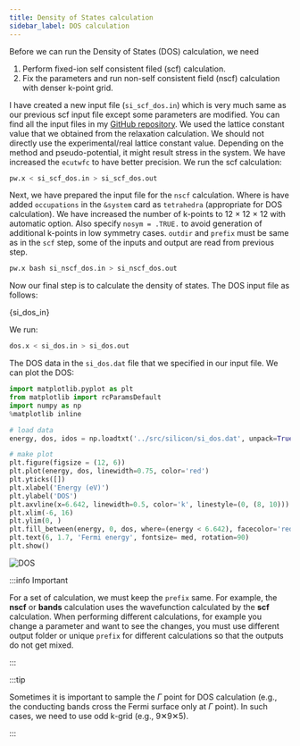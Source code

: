```yaml
---
title: Density of States calculation
sidebar_label: DOS calculation
---
```


Before we can run the Density of States (DOS) calculation, we need

1. Perform fixed-ion self consistent filed (scf) calculation.
2. Fix the parameters and run non-self consistent field (nscf) calculation with
denser k-point grid.

I have created a new input file (`si_scf_dos.in`) which is very much same as our
previous scf input file except some parameters are modified. You can find all
the input files in my [GitHub repository](https://github.com/pranabdas/espresso/).
We used the lattice constant value that we obtained from the relaxation
calculation. We should not directly use the experimental/real lattice constant
value. Depending on the method and pseudo-potential, it might result stress in
the system. We have increased the `ecutwfc` to have better precision. We run the
scf calculation:

```bash
pw.x < si_scf_dos.in > si_scf_dos.out
```

Next, we have prepared the input file for the `nscf` calculation. Where is have
added `occupations` in the `&system` card as `tetrahedra` (appropriate for DOS
calculation). We have increased the number of k-points to 12 × 12 × 12 with
automatic option. Also specify `nosym = .TRUE.` to avoid generation of
additional k-points in low symmetry cases. `outdir` and `prefix` must be same as
in the `scf` step, some of the inputs and output are read from previous step.

```bash
pw.x bash si_nscf_dos.in > si_nscf_dos.out
```

Now our final step is to calculate the density of states. The DOS input file as
follows:


<CodeBlock className="bash" title="src/silicon/si_dos.in">{si_dos_in}</CodeBlock>

We run:
```bash
dos.x < si_dos.in > si_dos.out
```
The DOS data in the `si_dos.dat` file that we specified in our input file. We
can plot the DOS:

```python title="notebooks/silicon-dos.ipynb"
import matplotlib.pyplot as plt
from matplotlib import rcParamsDefault
import numpy as np
%matplotlib inline

# load data
energy, dos, idos = np.loadtxt('../src/silicon/si_dos.dat', unpack=True)

# make plot
plt.figure(figsize = (12, 6))
plt.plot(energy, dos, linewidth=0.75, color='red')
plt.yticks([])
plt.xlabel('Energy (eV)')
plt.ylabel('DOS')
plt.axvline(x=6.642, linewidth=0.5, color='k', linestyle=(0, (8, 10)))
plt.xlim(-6, 16)
plt.ylim(0, )
plt.fill_between(energy, 0, dos, where=(energy < 6.642), facecolor='red', alpha=0.25)
plt.text(6, 1.7, 'Fermi energy', fontsize= med, rotation=90)
plt.show()
```

![DOS](/img/silicon-dos.png)

:::info Important

For a set of calculation, we must keep the `prefix` same. For example, the
**nscf** or **bands** calculation uses the wavefunction calculated by the
**scf** calculation. When performing different calculations, for example you
change a parameter and want to see the changes, you must use different output
folder or unique `prefix` for different calculations so that the outputs do not
get mixed.

:::

:::tip

Sometimes it is important to sample the $\Gamma$ point for DOS calculation
(e.g., the conducting bands cross the Fermi surface only at $\Gamma$ point). In
such cases, we need to use odd k-grid (e.g., 9✕9✕5).

:::
